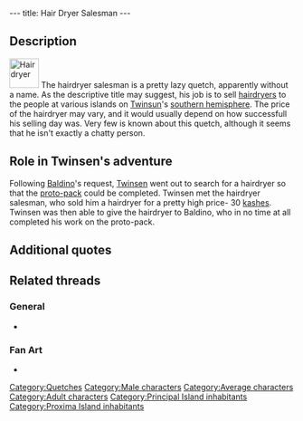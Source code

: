 ---
title: Hair Dryer Salesman
---

{{Character|
Name=Hairdryer salesman|
Image=Salesman.jpg|
Race=[[Quetch]]|
Gender=Male|
Size=Medium|
Age=Adult}}

{{Quote|
Quote=Can't seem to sell a single hair dryer here. One of my colleagues is already out there trying his best. If this keeps up, I'll have to move on to another island.|
Character=Hairdryer salesman}}

==Description==
[[Image:Hairdryer.png|right|52px|frame|Hair dryer]]
The hairdryer salesman is a pretty lazy quetch, apparently without a name. As the descriptive title may suggest, his job is to sell [[hairdryer|hairdryers]] to the people at various islands on [[Twinsun]]'s [[southern hemisphere]]. The price of the hairdryer may vary, and it would usually depend on how successfull his selling day was.
Very few is known about this quetch, although it seems that he isn't exactly a chatty person.

==Role in Twinsen's adventure==
Following [[Baldino]]'s request, [[Twinsen]] went out to search for a hairdryer so that the [[proto-pack]] could be completed. Twinsen met the hairdryer salesman, who sold him a hairdryer for a pretty high price- 30 [[kashes]]. Twinsen was then able to give the hairdryer to Baldino, who in no time at all completed his work on the proto-pack.

==Additional quotes==
{{Quote|
Quote=30 Kashes for a hair dryer, how about that? I normally sell them door to door, but customers are sparse, and you seem nice enough.|
Character=Hairdryer salesman}}
{{Quote|
Quote=Aah, I see that you too have come to Proxima island. You remember me, I sell hair dryers. Look, I'll sell you one for only 30 Kashes, but only because it's been a slow day.|
Character=Hairdryer salesman}}

==Related threads==
===General===
* {{thread|id=5950|title=Who is Hairdrier Saleman?}}

===Fan Art===
* {{post|id=112171|title=Lba3}}

[[Category:Quetches]]
[[Category:Male characters]]
[[Category:Average characters]]
[[Category:Adult characters]]
[[Category:Principal Island inhabitants]]
[[Category:Proxima Island inhabitants]]